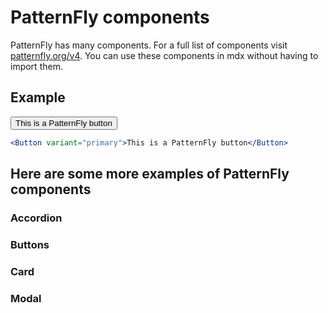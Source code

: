 
# PatternFly components

PatternFly has many components. For a full list of components visit [patternfly.org/v4](https://www.patternfly.org/v4/).
You can use these components in mdx without having to import them.

## Example

<Button variant="primary">This is a PatternFly button</Button>

```jsx
<Button variant="primary">This is a PatternFly button</Button>
```

## Here are some more examples of PatternFly components

### Accordion

<AccordionExample />

### Buttons

<ButtonsExample />

### Card

<CardExample />

### Modal

<ModalExample />
